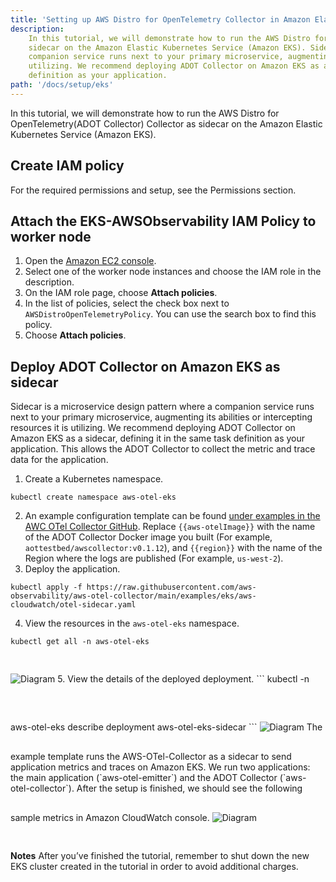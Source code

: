 ```yaml
---
title: 'Setting up AWS Distro for OpenTelemetry Collector in Amazon Elastic Kubernetes Service'
description:
    In this tutorial, we will demonstrate how to run the AWS Distro for OpenTelemetry(ADOT Collector) Collector as
    sidecar on the Amazon Elastic Kubernetes Service (Amazon EKS). Sidecar is a microservices design pattern where a
    companion service runs next to your primary microservice, augmenting its abilities or intercepting resources it is
    utilizing. We recommend deploying ADOT Collector on Amazon EKS as a sidecar, defining it in the same task
    definition as your application.
path: '/docs/setup/eks'
---
```



In this tutorial, we will demonstrate how to run the AWS Distro for OpenTelemetry(ADOT Collector) Collector as
sidecar on the Amazon Elastic Kubernetes Service (Amazon EKS).

<SectionSeparator />

## Create IAM policy
For the required permissions and setup,
see the <Link to="/docs/setup/permissions">Permissions</Link> section.

<SectionSeparator />

## Attach the EKS-AWSObservability IAM Policy to worker node
1. Open the [Amazon EC2 console](https://console.aws.amazon.com/ec2/).
2. Select one of the worker node instances and choose the IAM role in the description.
3. On the IAM role page, choose **Attach policies**.
4. In the list of policies, select the check box next to `AWSDistroOpenTelemetryPolicy`. You can use the search box to find this policy.
5. Choose **Attach policies**.

<SectionSeparator />

## Deploy ADOT Collector on Amazon EKS as sidecar
Sidecar is a microservice design pattern where a companion service runs next to your primary microservice, augmenting its
abilities or intercepting resources it is utilizing. We recommend deploying ADOT Collector on Amazon EKS as a sidecar,
defining it in the same task definition as your application. This allows the ADOT Collector to collect the metric and
trace data for the application.
1. Create a Kubernetes namespace.
```
kubectl create namespace aws-otel-eks
```
2. An example configuration template can be
found [under examples in the AWC OTel Collector GitHub](https://github.com/aws-observability/aws-otel-collector/blob/main/examples/eks/aws-cloudwatch/otel-sidecar.yaml).
Replace `{{aws-otelImage}}` with the name of the ADOT Collector Docker image you built
(For example, `aottestbed/awscollector:v0.1.12`), and `{{region}}` with the name of the Region where the logs are published (For example, `us-west-2`).
3. Deploy the application.
```
kubectl apply -f https://raw.githubusercontent.com/aws-observability/aws-otel-collector/main/examples/eks/aws-cloudwatch/otel-sidecar.yaml
```
4. View the resources in the `aws-otel-eks` namespace.
```
kubectl get all -n aws-otel-eks
```
<img src={img11} alt="Diagram" style="margin: 30px 0;" />
5. View the details of the deployed deployment.
```
kubectl -n aws-otel-eks describe deployment aws-otel-eks-sidecar
```
<img src={img12} alt="Diagram" style="margin: 30px 0;" />
The example template runs the AWS-OTel-Collector as a sidecar to send application metrics and traces on Amazon EKS.
We run two applications: the main application (`aws-otel-emitter`) and the ADOT Collector (`aws-otel-collector`).
After the setup is finished, we should see the following sample metrics in Amazon CloudWatch console.
<img src={img13} alt="Diagram" style="margin: 30px 0;" />

<div style="height: 40px" />

**Notes**
After you’ve finished the tutorial, remember to shut down the new EKS cluster created in the tutorial in order to avoid additional charges.